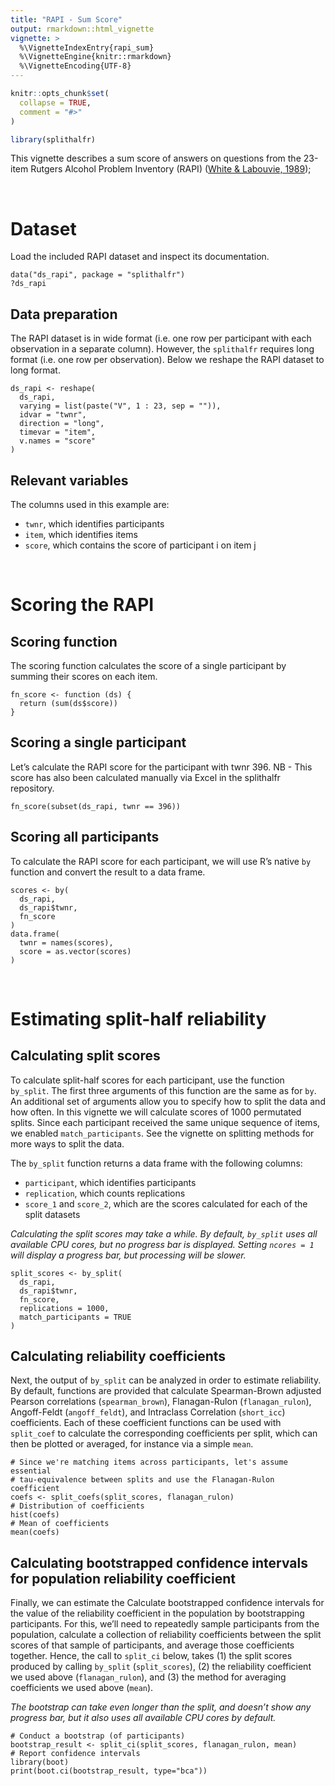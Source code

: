 ---
title: "RAPI - Sum Score"
output: rmarkdown::html_vignette
vignette: >
  %\VignetteIndexEntry{rapi_sum}
  %\VignetteEngine{knitr::rmarkdown}
  %\VignetteEncoding{UTF-8}
---

```{r, include = FALSE}
knitr::opts_chunk$set(
  collapse = TRUE,
  comment = "#>"
)
```

```{r setup}
library(splithalfr)
```
This vignette describes a sum score of answers on questions from the 23-item Rutgers Alcohol Problem Inventory (RAPI)
([White & Labouvie, 1989](https://doi.org/10.15288/jsa.1989.50.30));

<br />

# Dataset
Load the included RAPI dataset and inspect its documentation.
```
data("ds_rapi", package = "splithalfr")
?ds_rapi
```

## Data preparation
The RAPI dataset is in wide format (i.e. one row per participant with each observation in a separate column). However, the `splithalfr` requires long format (i.e. one row per observation). Below we reshape the RAPI dataset to long format. 
```
ds_rapi <- reshape(
  ds_rapi,
  varying = list(paste("V", 1 : 23, sep = "")),
  idvar = "twnr",
  direction = "long",
  timevar = "item",
  v.names = "score"
)
```

## Relevant variables
The columns used in this example are:

* `twnr`, which identifies participants
* `item`, which identifies items
* `score`, which contains the score of participant i on item j

<br />

# Scoring the RAPI

## Scoring function
The scoring function calculates the score of a single participant by summing their scores on each item.
```
fn_score <- function (ds) {
  return (sum(ds$score))
}
```

## Scoring a single participant
Let's calculate the RAPI score for the participant with twnr 396. NB - This score has also been calculated manually via Excel in the splithalfr repository.
```
fn_score(subset(ds_rapi, twnr == 396))
```

## Scoring all participants
To calculate the RAPI score for each participant, we will use R's native `by` function and convert the result to a data frame.
```
scores <- by(
  ds_rapi,
  ds_rapi$twnr,
  fn_score
)
data.frame(
  twnr = names(scores),
  score = as.vector(scores)
)
```

<br />

# Estimating split-half reliability

## Calculating split scores
To calculate split-half scores for each participant, use the function `by_split`. The first three arguments of this function are the same as for `by`. An additional set of arguments allow you to specify how to split the data and how often. In this vignette we will calculate scores of 1000 permutated splits. Since each participant received the same unique sequence of items, we enabled `match_participants`. See the vignette on splitting methods for more ways to split the data.

The `by_split` function returns a data frame with the following columns:

* `participant`, which identifies participants
* `replication`, which counts replications
* `score_1` and `score_2`, which are the scores calculated for each of the split datasets

*Calculating the split scores may take a while. By default, `by_split` uses all available CPU cores, but no progress bar is displayed. Setting `ncores = 1` will display a progress bar, but processing will be slower.*

```
split_scores <- by_split(
  ds_rapi,
  ds_rapi$twnr,
  fn_score,
  replications = 1000,
  match_participants = TRUE
)
```

## Calculating reliability coefficients
Next, the output of `by_split` can be analyzed in order to estimate reliability. By default, functions are provided that calculate Spearman-Brown adjusted Pearson correlations (`spearman_brown`), Flanagan-Rulon (`flanagan_rulon`), Angoff-Feldt (`angoff_feldt`), and Intraclass Correlation (`short_icc`) coefficients. Each of these coefficient functions can be used with `split_coef` to calculate the corresponding coefficients per split, which can then be plotted or averaged, for instance via a simple `mean`. 

```
# Since we're matching items across participants, let's assume essential
# tau-equivalence between splits and use the Flanagan-Rulon coefficient
coefs <- split_coefs(split_scores, flanagan_rulon)
# Distribution of coefficients
hist(coefs)
# Mean of coefficients
mean(coefs)
```

## Calculating bootstrapped confidence intervals for population reliability coefficient
Finally, we can estimate the Calculate bootstrapped confidence intervals for the value of the reliability coefficient in the population by bootstrapping participants. For this, we'll need to repeatedly sample participants from the population, calculate a collection of reliability coefficients between the split scores of that sample of participants, and average those coefficients together. Hence, the call to `split_ci` below, takes (1) the split scores produced by calling `by_split` (`split_scores`), (2) the reliability coefficient we used above (`flanagan_rulon`), and (3) the method for averaging coefficients we used above (`mean`).

*The bootstrap can take even longer than the split, and doesn't show any progress bar, but it also uses all available CPU cores by default.*

```
# Conduct a bootstrap (of participants)
bootstrap_result <- split_ci(split_scores, flanagan_rulon, mean)
# Report confidence intervals
library(boot)
print(boot.ci(bootstrap_result, type="bca"))
```
